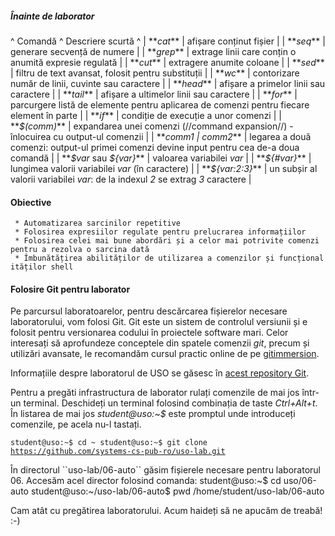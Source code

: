 ===== Înainte de laborator =====

^ Comandă  ^ Descriere scurtă       ^
| **''cat''** | afișare conținut fișier |
| **''seq''** | generare secvență de numere |
| **''grep''** | extrage linii care conțin o anumită expresie regulată |
| **''cut''** | extragere anumite coloane |
| **''sed''** | filtru de text avansat, folosit pentru substituții |
| **''wc''** | contorizare număr de linii, cuvinte sau caractere |
| **''head''** | afișare a primelor linii sau caractere |
| **''tail''** | afișare a ultimelor linii sau caractere |
| **''for''** | parcurgere listă de elemente pentru aplicarea de comenzi pentru fiecare element în parte |
| **''if''** | condiție de execuție a unor comenzi |
| **''$(comm)''** | expandarea unei comenzi (//command expansion//) - înlocuirea cu output-ul comenzii |
| **''comm1 | comm2''** | legarea a două comenzi: output-ul primei comenzi devine input pentru cea de-a doua comandă |
| **''$var'' sau ''${var}''** | valoarea variabilei ''var'' |
| **''${#var}''** | lungimea valorii variabilei ''var'' (în caractere) |
| **''${var:2:3}''** | un subșir al valorii variabilei ''var'': de la indexul ''2'' se extrag ''3'' caractere |

==== Obiective ====

  * Automatizarea sarcinilor repetitive
  * Folosirea expresiilor regulate pentru prelucrarea informațiilor
  * Folosirea celei mai bune abordări și a celor mai potrivite comenzi pentru a rezolva o sarcina dată
  * Îmbunătățirea abilităților de utilizarea a comenzilor și funcționalităților shell

==== Folosire Git pentru laborator ====

Pe parcursul laboratoarelor, pentru descărcarea fișierelor necesare laboratorului, vom folosi Git. Git este un sistem de controlul versiunii și e folosit pentru versionarea codului în proiectele software mari. Celor interesați să aprofundeze conceptele din spatele comenzii ''git'', precum și utilizări avansate, le recomandăm cursul practic online de pe [[http://gitimmersion.com/|gitimmersion]].

Informațiile despre laboratorul de USO se găsesc în [[https://github.com/systems-cs-pub-ro/uso-lab|acest repository Git]].

<note important>
Pentru a pregăti infrastructura de laborator rulați comenzile de mai jos într-un terminal. Deschideți un terminal folosind combinația de taste ''Ctrl+Alt+t''. În listarea de mai jos ''student@uso:~$'' este promptul unde introduceți comenzile, pe acela nu-l tastați.

<code>
student@uso:~$ cd ~
student@uso:~$ git clone https://github.com/systems-cs-pub-ro/uso-lab.git
</code>

În directorul ``uso-lab/06-auto`` găsim fișierele necesare pentru laboratorul 06. Accesăm acel director folosind comanda:
<cpde>
student@uso:~$ cd uso/06-auto
student@uso:~/uso-lab/06-auto$ pwd
/home/student/uso-lab/06-auto
</code

</note>

Cam atât cu pregătirea laboratorului. Acum haideți să ne apucăm de treabă! :-)
